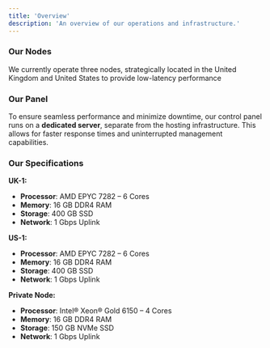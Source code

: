 ```yaml
---
title: 'Overview'
description: 'An overview of our operations and infrastructure.'
---
```


### Our Nodes  
We currently operate three nodes, strategically located in the United Kingdom and United States to provide low-latency performance

### Our Panel  
To ensure seamless performance and minimize downtime, our control panel runs on a **dedicated server**, separate from the hosting infrastructure. This allows for faster response times and uninterrupted management capabilities.

### Our Specifications  

**UK-1:**  
- **Processor**: AMD EPYC 7282 – 6 Cores  
- **Memory**: 16 GB DDR4 RAM  
- **Storage**: 400 GB SSD  
- **Network**: 1 Gbps Uplink  

**US-1:**  
- **Processor**: AMD EPYC 7282 – 6 Cores  
- **Memory**: 16 GB DDR4 RAM  
- **Storage**: 400 GB SSD  
- **Network**: 1 Gbps Uplink  

**Private Node:**  
- **Processor**: Intel® Xeon® Gold 6150 – 4 Cores  
- **Memory**: 16 GB DDR4 RAM  
- **Storage**: 150 GB NVMe SSD  
- **Network**: 1 Gbps Uplink  